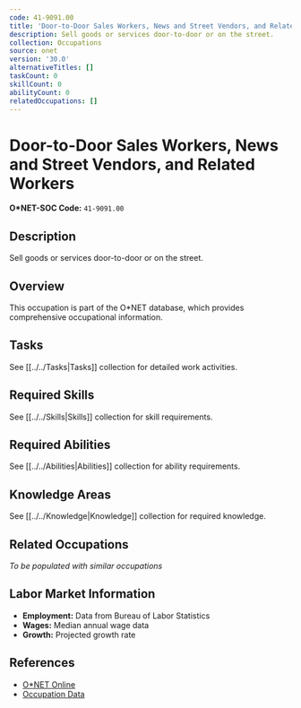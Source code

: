```yaml
---
code: 41-9091.00
title: 'Door-to-Door Sales Workers, News and Street Vendors, and Related Workers'
description: Sell goods or services door-to-door or on the street.
collection: Occupations
source: onet
version: '30.0'
alternativeTitles: []
taskCount: 0
skillCount: 0
abilityCount: 0
relatedOccupations: []
---
```

# Door-to-Door Sales Workers, News and Street Vendors, and Related Workers

**O*NET-SOC Code:** `41-9091.00`

## Description

Sell goods or services door-to-door or on the street.

## Overview

This occupation is part of the O*NET database, which provides comprehensive occupational information.

## Tasks

See [[../../Tasks|Tasks]] collection for detailed work activities.

## Required Skills

See [[../../Skills|Skills]] collection for skill requirements.

## Required Abilities

See [[../../Abilities|Abilities]] collection for ability requirements.

## Knowledge Areas

See [[../../Knowledge|Knowledge]] collection for required knowledge.

## Related Occupations

*To be populated with similar occupations*

## Labor Market Information

- **Employment:** Data from Bureau of Labor Statistics
- **Wages:** Median annual wage data
- **Growth:** Projected growth rate

## References

- [O*NET Online](https://www.onetonline.org/link/summary/41-9091.00)
- [Occupation Data](https://www.onetcenter.org/)
